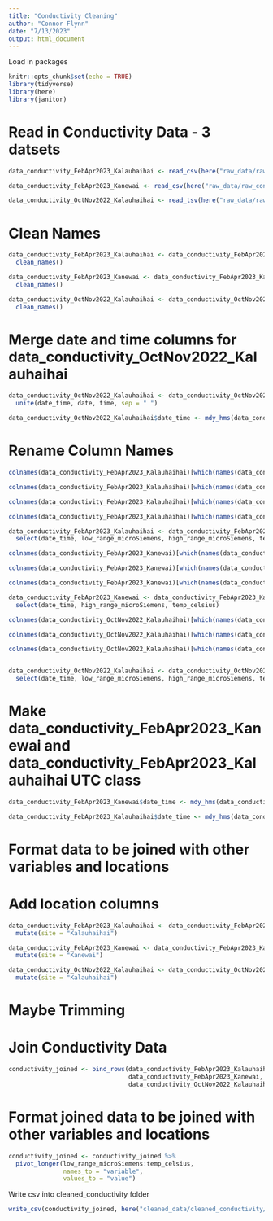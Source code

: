 ```yaml
---
title: "Conductivity Cleaning"
author: "Connor Flynn"
date: "7/13/2023"
output: html_document
---
```


Load in packages

```r
knitr::opts_chunk$set(echo = TRUE)
library(tidyverse)
library(here)
library(janitor)
```


# Read in Conductivity Data - 3 datsets

```r
data_conductivity_FebApr2023_Kalauhaihai <- read_csv(here("raw_data/raw_conductivity/data_conductivity_FebApr2023_Kalauhaihai_21415543.csv"), skip = 1)
```

```r
data_conductivity_FebApr2023_Kanewai <- read_csv(here("raw_data/raw_conductivity/data_conductivity_FebApr2023_Kanewai_21415544.csv"), skip = 1) # doesn't have a low range measurement
```

```r
data_conductivity_OctNov2022_Kalauhaihai <- read_tsv(here("raw_data/raw_conductivity/data_conductivity_OctNov2022_Kalauhaihai_21415543.txt"))
```



# Clean Names


```r
data_conductivity_FebApr2023_Kalauhaihai <- data_conductivity_FebApr2023_Kalauhaihai %>% 
  clean_names()
```

```r
data_conductivity_FebApr2023_Kanewai <- data_conductivity_FebApr2023_Kanewai %>% 
  clean_names()
```

```r
data_conductivity_OctNov2022_Kalauhaihai <- data_conductivity_OctNov2022_Kalauhaihai %>% 
  clean_names()
```

# Merge date and time columns for data_conductivity_OctNov2022_Kalauhaihai

```r
data_conductivity_OctNov2022_Kalauhaihai <- data_conductivity_OctNov2022_Kalauhaihai %>%
  unite(date_time, date, time, sep = " ")

data_conductivity_OctNov2022_Kalauhaihai$date_time <- mdy_hms(data_conductivity_OctNov2022_Kalauhaihai$date_time)
```



# Rename Column Names 

```r
colnames(data_conductivity_FebApr2023_Kalauhaihai)[which(names(data_conductivity_FebApr2023_Kalauhaihai) == "low_range_m_s_cm_lgr_s_n_21415543_sen_s_n_21415543")] <- "low_range_microSiemens"

colnames(data_conductivity_FebApr2023_Kalauhaihai)[which(names(data_conductivity_FebApr2023_Kalauhaihai) == "high_range_m_s_cm_lgr_s_n_21415543_sen_s_n_21415543")] <- "high_range_microSiemens"

colnames(data_conductivity_FebApr2023_Kalauhaihai)[which(names(data_conductivity_FebApr2023_Kalauhaihai) == "temp_c_lgr_s_n_21415543_sen_s_n_21415543")] <- "temp_celsius"

colnames(data_conductivity_FebApr2023_Kalauhaihai)[which(names(data_conductivity_FebApr2023_Kalauhaihai) == "date_time_gmt_10_00")] <- "date_time"

data_conductivity_FebApr2023_Kalauhaihai <- data_conductivity_FebApr2023_Kalauhaihai %>% 
  select(date_time, low_range_microSiemens, high_range_microSiemens, temp_celsius)
```


```r
colnames(data_conductivity_FebApr2023_Kanewai)[which(names(data_conductivity_FebApr2023_Kanewai) == "high_range_m_s_cm_lgr_s_n_21415544_sen_s_n_21415544")] <- "high_range_microSiemens"

colnames(data_conductivity_FebApr2023_Kanewai)[which(names(data_conductivity_FebApr2023_Kanewai) == "temp_c_lgr_s_n_21415544_sen_s_n_21415544")] <- "temp_celsius"

colnames(data_conductivity_FebApr2023_Kanewai)[which(names(data_conductivity_FebApr2023_Kanewai) == "date_time_gmt_10_00")] <- "date_time"

data_conductivity_FebApr2023_Kanewai <- data_conductivity_FebApr2023_Kanewai %>% 
  select(date_time, high_range_microSiemens, temp_celsius)
```

```r
colnames(data_conductivity_OctNov2022_Kalauhaihai)[which(names(data_conductivity_OctNov2022_Kalauhaihai) == "low_range_m_s_cm_c_1_3")] <- "low_range_microSiemens"

colnames(data_conductivity_OctNov2022_Kalauhaihai)[which(names(data_conductivity_OctNov2022_Kalauhaihai) == "high_range_m_s_cm_c_1_3")] <- "high_range_microSiemens"

colnames(data_conductivity_OctNov2022_Kalauhaihai)[which(names(data_conductivity_OctNov2022_Kalauhaihai) == "temp_c_c_3")] <- "temp_celsius"


data_conductivity_OctNov2022_Kalauhaihai <- data_conductivity_OctNov2022_Kalauhaihai %>% 
  select(date_time, low_range_microSiemens, high_range_microSiemens, temp_celsius)
```

# Make data_conductivity_FebApr2023_Kanewai and data_conductivity_FebApr2023_Kalauhaihai UTC class

```r
data_conductivity_FebApr2023_Kanewai$date_time <- mdy_hms(data_conductivity_FebApr2023_Kanewai$date_time)
```


```r
data_conductivity_FebApr2023_Kalauhaihai$date_time <- mdy_hms(data_conductivity_FebApr2023_Kalauhaihai$date_time)
```

# Format data to be joined with other variables and locations

# Add location columns

```r
data_conductivity_FebApr2023_Kalauhaihai <- data_conductivity_FebApr2023_Kalauhaihai %>%
  mutate(site = "Kalauhaihai")

data_conductivity_FebApr2023_Kanewai <- data_conductivity_FebApr2023_Kanewai %>%
  mutate(site = "Kanewai")

data_conductivity_OctNov2022_Kalauhaihai <- data_conductivity_OctNov2022_Kalauhaihai %>%
  mutate(site = "Kalauhaihai")
```

# Maybe Trimming

# Join Conductivity Data

```r
conductivity_joined <- bind_rows(data_conductivity_FebApr2023_Kalauhaihai,
                                 data_conductivity_FebApr2023_Kanewai,
                                 data_conductivity_OctNov2022_Kalauhaihai)
```

# Format joined data to be joined with other variables and locations

```r
conductivity_joined <- conductivity_joined %>% 
  pivot_longer(low_range_microSiemens:temp_celsius, 
               names_to = "variable",
               values_to = "value")
```


Write csv into cleaned_conductivity folder

```r
write_csv(conductivity_joined, here("cleaned_data/cleaned_conductivity/conductivity_joined.csv"))
```

